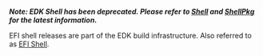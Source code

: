 <b><i>Note: EDK Shell has been deprecated. Please refer to [[Shell]] and [[ShellPkg]] for the latest information.</i></b>

EFI shell releases are part of the EDK build infrastructure. Also referred to as [[EFI Shell]].